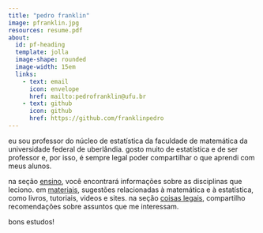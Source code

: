 ```yaml
---
title: "pedro franklin"
image: pfranklin.jpg
resources: resume.pdf
about:
  id: pf-heading
  template: jolla
  image-shape: rounded
  image-width: 15em
  links: 
    - text: email
      icon: envelope
      href: mailto:pedrofranklin@ufu.br
    - text: github
      icon: github
      href: https://github.com/franklinpedro
---
```


:::{#pf-heading}

eu sou professor do núcleo de estatística da faculdade de matemática da universidade federal de uberlândia. gosto muito de estatística e de ser professor e, por isso, é sempre legal poder compartilhar o que aprendi com meus alunos.

na seção [ensino](ensino.qmd), você encontrará informações sobre as disciplinas que leciono. em [materiais](materiais/index.qmd), sugestões relacionadas à matemática e à estatística, como livros, tutoriais, videos e sites. na seção [coisas legais](coisas-legais.qmd), compartilho recomendações sobre assuntos que me interessam.

bons estudos!

:::
